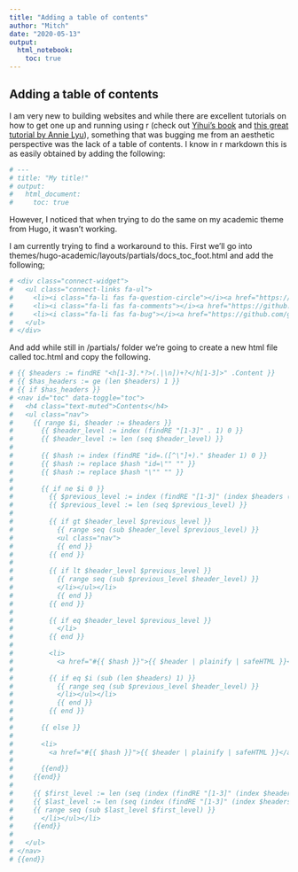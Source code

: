 ```yaml
---
title: "Adding a table of contents"
author: "Mitch"
date: "2020-05-13"
output:
  html_notebook:
    toc: true
---
```


## Adding a table of contents

I am very new to building websites and while there are excellent tutorials on how to get one up and running using r (check out [Yihui's book](https://bookdown.org/yihui/blogdown/) and [this great tutorial by Annie Lyu](https://annielyu.com/2020/01/12/blogdown-website/)), something that was bugging me from an aesthetic perspective was the lack of a table of contents. I know in r markdown this is as easily obtained by adding the following:

```r
# ---
# title: "My title!"
# output:
#   html_document:
#     toc: true
```

However, I noticed that when trying to do the same on my academic theme from Hugo, it wasn't working. 

I am currently trying to find a workaround to this. First we'll go into themes/hugo-academic/layouts/partials/docs_toc_foot.html and add the following;

```r
# <div class="connect-widget">
#   <ul class="connect-links fa-ul">
#     <li><i class="fa-li fas fa-question-circle"></i><a href="https://spectrum.chat/academic" target="_blank">Ask questions</a></li>
#     <li><i class="fa-li fas fa-comments"></i><a href="https://github.com/gcushen/hugo-academic/issues" target="_blank">Request features</a></li>
#     <li><i class="fa-li fas fa-bug"></i><a href="https://github.com/gcushen/hugo-academic/issues" target="_blank">Report issues</a></li>
#   </ul>
# </div>
```


And add while still in /partials/ folder we're going to create a new html file called toc.html and copy the following.

```r
# {{ $headers := findRE "<h[1-3].*?>(.|\n])+?</h[1-3]>" .Content }}
# {{ $has_headers := ge (len $headers) 1 }}
# {{ if $has_headers }}
# <nav id="toc" data-toggle="toc">
#   <h4 class="text-muted">Contents</h4>
#   <ul class="nav">
#     {{ range $i, $header := $headers }}
#       {{ $header_level := index (findRE "[1-3]" . 1) 0 }}
#       {{ $header_level := len (seq $header_level) }}
# 
#       {{ $hash := index (findRE "id=.([^\"]+)." $header 1) 0 }}
#       {{ $hash := replace $hash "id=\"" "" }}
#       {{ $hash := replace $hash "\"" "" }}
# 
#       {{ if ne $i 0 }}
#         {{ $previous_level := index (findRE "[1-3]" (index $headers (sub $i 1)) 1) 0 }}
#         {{ $previous_level := len (seq $previous_level) }}
# 
#         {{ if gt $header_level $previous_level }}
#           {{ range seq (sub $header_level $previous_level) }}
#           <ul class="nav">
#           {{ end }}
#         {{ end }}
# 
#         {{ if lt $header_level $previous_level }}
#           {{ range seq (sub $previous_level $header_level) }}
#           </li></ul></li>
#           {{ end }}
#         {{ end }}
# 
#         {{ if eq $header_level $previous_level }}
#           </li>
#         {{ end }}
# 
#         <li>
#           <a href="#{{ $hash }}">{{ $header | plainify | safeHTML }}</a>
# 
#         {{ if eq $i (sub (len $headers) 1) }}
#           {{ range seq (sub $previous_level $header_level) }}
#           </li></ul></li>
#           {{ end }}
#         {{ end }}
# 
#       {{ else }}
# 
#       <li>
#         <a href="#{{ $hash }}">{{ $header | plainify | safeHTML }}</a>
# 
#       {{end}}
#     {{end}}
# 
#     {{ $first_level := len (seq (index (findRE "[1-3]" (index $headers 0) 1) 0)) }}
#     {{ $last_level := len (seq (index (findRE "[1-3]" (index $headers (sub (len $headers) 1)) 1) 0)) }}
#     {{ range seq (sub $last_level $first_level) }}
#       </li></ul></li>
#     {{end}}
# 
#   </ul>
# </nav>
# {{end}}
```


